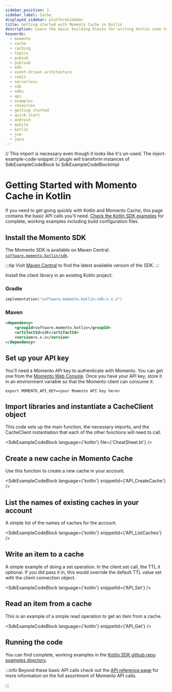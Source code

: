 ```yaml
---
sidebar_position: 1
sidebar_label: Cache
displayed_sidebar: platformSidebar
title: Getting started with Momento Cache in Kotlin
description: Learn the basic building blocks for writing Kotlin code to interact with Momento Cache in your native Android applications, or your JVM server-side applications.
keywords:
  - momento
  - cache
  - caching
  - topics
  - pubsub
  - pub/sub
  - eda
  - event-driven architecture
  - redis
  - serverless
  - sdk
  - sdks
  - api
  - examples
  - resources
  - getting started
  - quick start
  - android
  - mobile
  - kotlin
  - jvm
  - java
---
```


// This import is necessary even though it looks like it's un-used; The inject-example-code-snippet
// plugin will transform instances of SdkExampleCodeBlock to SdkExampleCodeBlockImpl

# Getting Started with Momento Cache in Kotlin

If you need to get going quickly with Kotlin and Momento Cache, this page contains the basic API calls you'll need. [Check the Kotlin SDK examples](https://github.com/momentohq/client-sdk-kotlin/tree/main/examples) for complete, working examples including build configuration files.

## Install the Momento SDK

The Momento SDK is available on Maven Central: [`software.momento.kotlin/sdk`](
https://central.sonatype.com/artifact/software.momento.kotlin/sdk).

:::tip
Visit [Maven Central](https://central.sonatype.com/artifact/software.momento.kotlin/sdk) to find the latest available version of the SDK.
:::

Install the client library in an existing Kotlin project:

### Gradle

```kotlin
implementation("software.momento.kotlin:sdk:x.x.x")
```

### Maven

```xml
<dependency>
    <groupId>software.momento.kotlin</groupId>
    <artifactId>sdk</artifactId>
    <version>x.x.x</version>
</dependency>
```

## Set up your API key

You'll need a Momento API key to authenticate with Momento.  You can get one from the [Momento Web Console](https://console.gomomento.com/caches).
Once you have your API key, store it in an environment variable so that the Momento client can consume it:

```
export MOMENTO_API_KEY=<your Momento API key here>
```

## Import libraries and instantiate a CacheClient object

This code sets up the main function, the necessary imports, and the CacheClient instantiation that each of the other functions will need to call.

<SdkExampleCodeBlock language={'kotlin'} file={'CheatSheet.kt'} />

## Create a new cache in Momento Cache

Use this function to create a new cache in your account.

<SdkExampleCodeBlock language={'kotlin'} snippetId={'API_CreateCache'} />


## List the names of existing caches in your account

A simple list of the names of caches for the account.

<SdkExampleCodeBlock language={'kotlin'} snippetId={'API_ListCaches'} />

## Write an item to a cache

A simple example of doing a set operation. In the client.set call, the TTL it optional. If you did pass it in, this would override the default TTL value set with the client connection object.

<SdkExampleCodeBlock language={'kotlin'} snippetId={'API_Set'} />

## Read an item from a cache

This is an example of a simple read operation to get an item from a cache.

<SdkExampleCodeBlock language={'kotlin'} snippetId={'API_Get'} />

## Running the code

You can find complete, working examples in the [Kotlin SDK github repo examples directory](https://github.com/momentohq/client-sdk-kotlin/tree/main/examples).

:::info
Beyond these basic API calls check out the [API reference page](/cache/develop/api-reference/index.mdx) for more information on the full assortment of Momento API calls.

:::

